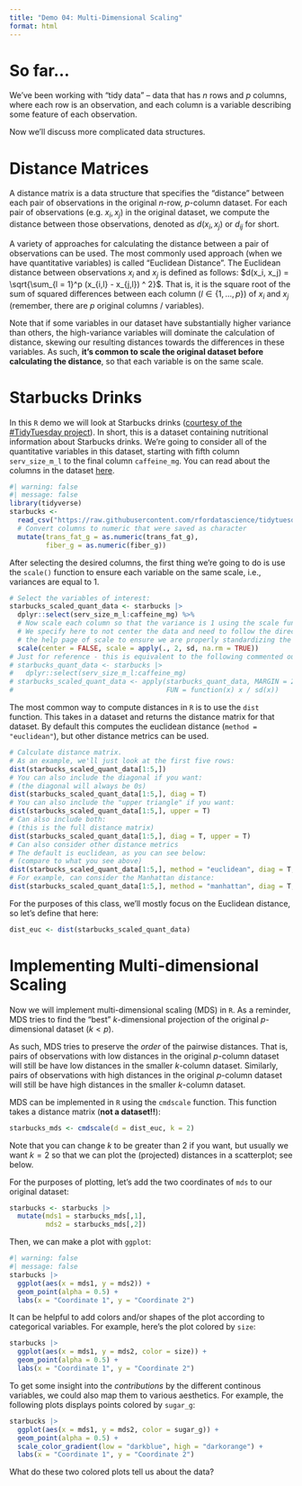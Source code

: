 ```yaml
---
title: "Demo 04: Multi-Dimensional Scaling"
format: html
---
```


# So far...

We've been working with "tidy data" -- data that has $n$ rows and $p$ columns, where each row is an observation, and each column is a variable describing some feature of each observation.  

Now we'll discuss more complicated data structures.

# Distance Matrices

A distance matrix is a data structure that specifies the "distance" between each pair of observations in the original $n$-row, $p$-column dataset.  For each pair of observations (e.g. $x_i, x_j$) in the original dataset, we compute the distance between those observations, denoted as $d(x_i, x_j)$ or $d_{ij}$ for short.

A variety of approaches for calculating the distance between a pair of observations can be used. The most commonly used approach (when we have quantitative variables) is called "Euclidean Distance".  The Euclidean distance between observations $x_i$ and $x_j$ is defined as follows:  $d(x_i, x_j) = \sqrt{\sum_{l = 1}^p (x_{i,l} - x_{j,l}) ^ 2}$.  That is, it is the square root of the sum of squared differences between each column ($l \in \{1, ..., p\}$) of $x_i$ and $x_j$ (remember, there are $p$ original columns / variables).

Note that if some variables in our dataset have substantially higher variance than others, the high-variance variables will dominate the calculation of distance, skewing our resulting distances towards the differences in these variables. As such, __it's common to scale the original dataset before calculating the distance__, so that each variable is on the same scale.

# Starbucks Drinks

In this `R` demo we will look at Starbucks drinks ([courtesy of the #TidyTuesday project](https://github.com/rfordatascience/tidytuesday/blob/master/data/2021/2021-12-21/readme.md)). In short, this is a dataset containing nutritional information about Starbucks drinks. We're going to consider all of the quantitative variables in this dataset, starting with fifth column `serv_size_m_l` to the final column `caffeine_mg`. You can read about the columns in the dataset [here](https://github.com/rfordatascience/tidytuesday/blob/master/data/2021/2021-12-21/readme.md).

```r
#| warning: false
#| message: false
library(tidyverse)
starbucks <- 
  read_csv("https://raw.githubusercontent.com/rfordatascience/tidytuesday/master/data/2021/2021-12-21/starbucks.csv") |>
  # Convert columns to numeric that were saved as character
  mutate(trans_fat_g = as.numeric(trans_fat_g),
         fiber_g = as.numeric(fiber_g))
```


After selecting the desired columns, the first thing we're going to do is use the `scale()` function to ensure each variable on the same scale, i.e., variances are equal to 1.


```r
# Select the variables of interest:
starbucks_scaled_quant_data <- starbucks |>
  dplyr::select(serv_size_m_l:caffeine_mg) %>%
  # Now scale each column so that the variance is 1 using the scale function:
  # We specify here to not center the data and need to follow the directions in
  # the help page of scale to ensure we are properly standardizing the variance
  scale(center = FALSE, scale = apply(., 2, sd, na.rm = TRUE))
# Just for reference - this is equivalent to the following commented out code:
# starbucks_quant_data <- starbucks |>
#   dplyr::select(serv_size_m_l:caffeine_mg)
# starbucks_scaled_quant_data <- apply(starbucks_quant_data, MARGIN = 2,
#                                      FUN = function(x) x / sd(x))
```

The most common way to compute distances in `R` is to use the `dist` function. This takes in a dataset and returns the distance matrix for that dataset. By default this computes the euclidean distance (`method = "euclidean"`), but other distance metrics can be used.

```r
# Calculate distance matrix.
# As an example, we'll just look at the first five rows:
dist(starbucks_scaled_quant_data[1:5,])
# You can also include the diagonal if you want:
# (the diagonal will always be 0s)
dist(starbucks_scaled_quant_data[1:5,], diag = T)
# You can also include the "upper triangle" if you want:
dist(starbucks_scaled_quant_data[1:5,], upper = T)
# Can also include both:
# (this is the full distance matrix)
dist(starbucks_scaled_quant_data[1:5,], diag = T, upper = T)
# Can also consider other distance metrics
# The default is euclidean, as you can see below:
# (compare to what you see above)
dist(starbucks_scaled_quant_data[1:5,], method = "euclidean", diag = T, upper = T)
# For example, can consider the Manhattan distance:
dist(starbucks_scaled_quant_data[1:5,], method = "manhattan", diag = T, upper = T)
```

For the purposes of this class, we'll mostly focus on the Euclidean distance, so let's define that here:

```r
dist_euc <- dist(starbucks_scaled_quant_data)
```

# Implementing Multi-dimensional Scaling

Now we will implement multi-dimensional scaling (MDS) in `R`. As a reminder, MDS tries to find the "best" $k$-dimensional projection of the original $p$-dimensional dataset ($k < p$).  

As such, MDS tries to preserve the _order_ of the pairwise distances. That is, pairs of observations with low distances in the original $p$-column dataset will still be have low distances in the smaller $k$-column dataset.  Similarly, pairs of observations with high distances in the original $p$-column dataset will still be have high distances in the smaller $k$-column dataset.

MDS can be implemented in `R` using the `cmdscale` function. This function takes a distance matrix (**not a dataset!!**):

```r
starbucks_mds <- cmdscale(d = dist_euc, k = 2)
```

Note that you can change $k$ to be greater than 2 if you want, but usually we want $k = 2$ so that we can plot the (projected) distances in a scatterplot; see below.

For the purposes of plotting, let's add the two coordinates of `mds` to our original dataset:

```r
starbucks <- starbucks |>
  mutate(mds1 = starbucks_mds[,1],
         mds2 = starbucks_mds[,2])
```

Then, we can make a plot with `ggplot`:

```r
#| warning: false
#| message: false
starbucks |>
  ggplot(aes(x = mds1, y = mds2)) +
  geom_point(alpha = 0.5) +
  labs(x = "Coordinate 1", y = "Coordinate 2")
```

It can be helpful to add colors and/or shapes of the plot according to categorical variables. For example, here's the plot colored by `size`:

```r
starbucks |>
  ggplot(aes(x = mds1, y = mds2, color = size)) +
  geom_point(alpha = 0.5) +
  labs(x = "Coordinate 1", y = "Coordinate 2")
```

To get some insight into the _contributions_ by the different continous variables, we could also map them to various aesthetics. For example, the following plots displays points colored by `sugar_g`:

```r
starbucks |>
  ggplot(aes(x = mds1, y = mds2, color = sugar_g)) +
  geom_point(alpha = 0.5) +
  scale_color_gradient(low = "darkblue", high = "darkorange") +
  labs(x = "Coordinate 1", y = "Coordinate 2")
```

What do these two colored plots tell us about the data? 
